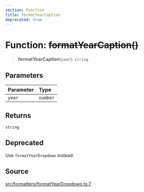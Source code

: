```yaml
---
section: Function
title: formatYearCaption
deprecated: true
---
```


# Function: ~~formatYearCaption()~~

> **formatYearCaption**(`year`): `string`

## Parameters

| Parameter | Type |
| :------ | :------ |
| `year` | `number` |

## Returns

`string`

## Deprecated

Use `formatYearDropdown` instead.

## Source

[src/formatters/formatYearDropdown.ts:7](https://github.com/gpbl/react-day-picker/blob/854070dd0/src/formatters/formatYearDropdown.ts#L7)
